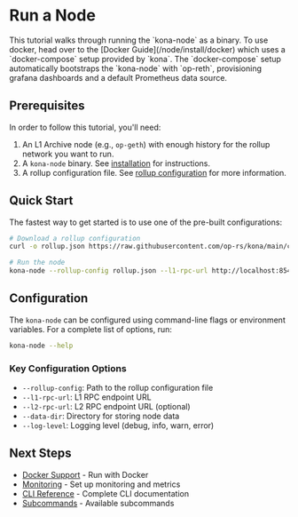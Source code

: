 
# Run a Node

<Callout type="info">
This tutorial walks through running the `kona-node` as
a binary. To use docker, head over to the
[Docker Guide](/node/install/docker) which uses a `docker-compose`
setup provided by `kona`. The `docker-compose` setup
automatically bootstraps the `kona-node` with `op-reth`,
provisioning grafana dashboards and a default Prometheus
data source.
</Callout>

## Prerequisites

In order to follow this tutorial, you'll need:

1. An L1 Archive node (e.g., `op-geth`) with enough history for the rollup network you want to run.
2. A `kona-node` binary. See [installation](/node/install/binaries) for instructions.
3. A rollup configuration file. See [rollup configuration](/sdk/protocol/genesis/rollup-config) for more information.

## Quick Start

The fastest way to get started is to use one of the pre-built configurations:

```bash
# Download a rollup configuration
curl -o rollup.json https://raw.githubusercontent.com/op-rs/kona/main/configs/base-mainnet.json

# Run the node
kona-node --rollup-config rollup.json --l1-rpc-url http://localhost:8545
```

## Configuration

The `kona-node` can be configured using command-line flags or environment variables. For a complete list of options, run:

```bash
kona-node --help
```

### Key Configuration Options

- `--rollup-config`: Path to the rollup configuration file
- `--l1-rpc-url`: L1 RPC endpoint URL
- `--l2-rpc-url`: L2 RPC endpoint URL (optional)
- `--data-dir`: Directory for storing node data
- `--log-level`: Logging level (debug, info, warn, error)

## Next Steps

- [Docker Support](/node/run/docker) - Run with Docker
- [Monitoring](/node/monitoring) - Set up monitoring and metrics
- [CLI Reference](/node/configuration) - Complete CLI documentation
- [Subcommands](/node/subcommands) - Available subcommands
